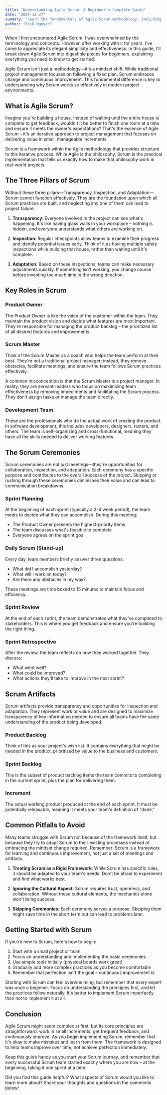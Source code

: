 ```yaml
---
title: "Understanding Agile Scrum: A Beginner's Complete Guide"
date: "2024-12-27"
summary: "Learn the fundamentals of Agile Scrum methodology, including its key principles, roles, ceremonies, and artifacts. Perfect for newcomers to agile project management."
author: "Erik Nguyen"
---
```


When I first encountered Agile Scrum, I was overwhelmed by the terminology and concepts. However, after working with it for years, I've come to appreciate its elegant simplicity and effectiveness. In this guide, I'll break down Agile Scrum into digestible pieces for beginners, explaining everything you need to know to get started.

<Callout>
    Agile Scrum isn't just a methodology—it's a mindset shift. While traditional project management focuses on following a fixed plan, Scrum embraces change and continuous improvement. This fundamental difference is key to understanding why Scrum works so effectively in modern project environments.
</Callout>

## What is Agile Scrum?

Imagine you're building a house. Instead of waiting until the entire house is complete to get feedback, wouldn't it be better to finish one room at a time and ensure it meets the owner's expectations? That's the essence of Agile Scrum – it's an iterative approach to project management that focuses on delivering value in small, manageable increments.

Scrum is a framework within the Agile methodology that provides structure to this iterative process. While Agile is the philosophy, Scrum is the practical implementation that tells us exactly how to make that philosophy work in real-world projects.

## The Three Pillars of Scrum

<Callout type="warning">
    Without these three pillars—Transparency, Inspection, and Adaptation—Scrum cannot function effectively. They are the foundation upon which all Scrum practices are built, and neglecting any one of them can lead to project failure.
</Callout>

1. **Transparency**: Everyone involved in the project can see what's happening. It's like having glass walls in your workplace – nothing is hidden, and everyone understands what others are working on.

2. **Inspection**: Regular checkpoints allow teams to examine their progress and identify potential issues early. Think of it as having multiple safety inspections while building that house, rather than waiting until it's complete.

3. **Adaptation**: Based on these inspections, teams can make necessary adjustments quickly. If something isn't working, you change course before investing too much time in the wrong direction.

## Key Roles in Scrum

### Product Owner
The Product Owner is like the voice of the customer within the team. They maintain the product vision and decide what features are most important. They're responsible for managing the product backlog – the prioritized list of all desired features and improvements.

### Scrum Master
Think of the Scrum Master as a coach who helps the team perform at their best. They're not a traditional project manager; instead, they remove obstacles, facilitate meetings, and ensure the team follows Scrum practices effectively.

<Callout type="info">
    A common misconception is that the Scrum Master is a project manager. In reality, they are servant-leaders who focus on maximizing team effectiveness by removing impediments and facilitating the Scrum process. They don't assign tasks or manage the team directly.
</Callout>

### Development Team
These are the professionals who do the actual work of creating the product. In software development, this includes developers, designers, testers, and others. The team is self-organizing and cross-functional, meaning they have all the skills needed to deliver working features.

## The Scrum Ceremonies

<Callout>
    Scrum ceremonies are not just meetings—they're opportunities for collaboration, inspection, and adaptation. Each ceremony has a specific purpose and contributes to the overall success of the project. Skipping or rushing through these ceremonies diminishes their value and can lead to communication breakdowns.
</Callout>

### Sprint Planning
At the beginning of each sprint (typically a 2-4 week period), the team meets to decide what they can accomplish. During this meeting:
- The Product Owner presents the highest-priority items
- The team discusses what's feasible to complete
- Everyone agrees on the sprint goal

### Daily Scrum (Stand-up)
Every day, team members briefly answer three questions:
- What did I accomplish yesterday?
- What will I work on today?
- Are there any obstacles in my way?

These meetings are time boxed to 15 minutes to maintain focus and efficiency.

### Sprint Review
At the end of each sprint, the team demonstrates what they've completed to stakeholders. This is where you get feedback and ensure you're building the right thing.

### Sprint Retrospective
After the review, the team reflects on how they worked together. They discuss:
- What went well?
- What could be improved?
- What actions they'll take to improve in the next sprint?

## Scrum Artifacts

<Callout type="info">
    Scrum artifacts provide transparency and opportunities for inspection and adaptation. They represent work or value and are designed to maximize transparency of key information needed to ensure all teams have the same understanding of the product being developed.
</Callout>

### Product Backlog
Think of this as your project's wish list. It contains everything that might be needed in the product, prioritized by value to the business and customers.

### Sprint Backlog
This is the subset of product backlog items the team commits to completing in the current sprint, plus the plan for delivering them.

### Increment
The actual working product produced at the end of each sprint. It must be potentially releasable, meaning it meets your team's definition of "done."

## Common Pitfalls to Avoid

<Callout type="warning">
    Many teams struggle with Scrum not because of the framework itself, but because they try to adapt Scrum to their existing processes instead of embracing the mindset change required. Remember: Scrum is a framework for learning and continuous improvement, not just a set of meetings and artifacts.
</Callout>

1. **Treating Scrum as a Rigid Framework**: While Scrum has specific rules, it should be adapted to your team's needs. Don't be afraid to experiment and find what works best.

2. **Ignoring the Cultural Aspect**: Scrum requires trust, openness, and collaboration. Without these cultural elements, the mechanics alone won't bring success.

3. **Skipping Ceremonies**: Each ceremony serves a purpose. Skipping them might save time in the short term but can lead to problems later.

## Getting Started with Scrum

If you're new to Scrum, here's how to begin:

1. Start with a small project or team
2. Focus on understanding and implementing the basic ceremonies
3. Use simple tools initially (physical boards work great)
4. Gradually add more complex practices as you become comfortable
5. Remember that perfection isn't the goal – continuous improvement is

<Callout type="info">
    Starting with Scrum can feel overwhelming, but remember that every expert was once a beginner. Focus on understanding the principles first, and let the practices follow naturally. It's better to implement Scrum imperfectly than not to implement it at all.
</Callout>

## Conclusion

Agile Scrum might seem complex at first, but its core principles are straightforward: work in small increments, get frequent feedback, and continuously improve. As you begin implementing Scrum, remember that it's okay to make mistakes and learn from them. The framework is designed to help teams improve over time, not achieve perfection immediately.

Keep this guide handy as you start your Scrum journey, and remember that every successful Scrum team started exactly where you are now – at the beginning, taking it one sprint at a time.

Did you find this guide helpful? What aspects of Scrum would you like to learn more about? Share your thoughts and questions in the comments below!